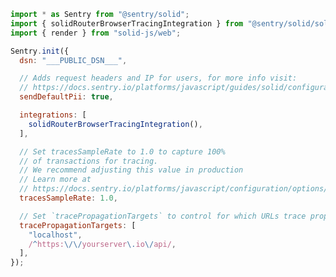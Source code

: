 ```javascript
import * as Sentry from "@sentry/solid";
import { solidRouterBrowserTracingIntegration } from "@sentry/solid/solidrouter";
import { render } from "solid-js/web";

Sentry.init({
  dsn: "___PUBLIC_DSN___",

  // Adds request headers and IP for users, for more info visit:
  // https://docs.sentry.io/platforms/javascript/guides/solid/configuration/options/#sendDefaultPii
  sendDefaultPii: true,

  integrations: [
    solidRouterBrowserTracingIntegration(),
  ],

  // Set tracesSampleRate to 1.0 to capture 100%
  // of transactions for tracing.
  // We recommend adjusting this value in production
  // Learn more at
  // https://docs.sentry.io/platforms/javascript/configuration/options/#traces-sample-rate
  tracesSampleRate: 1.0,

  // Set `tracePropagationTargets` to control for which URLs trace propagation should be enabled
  tracePropagationTargets: [
    "localhost",
    /^https:\/\/yourserver\.io\/api/,
  ],
});
```